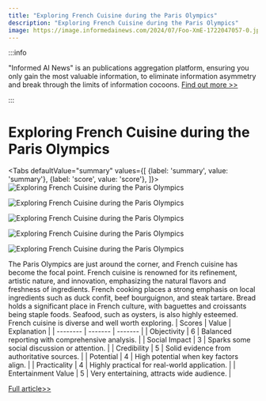 ```yaml
---
title: "Exploring French Cuisine during the Paris Olympics"
description: "Exploring French Cuisine during the Paris Olympics"
image: https://image.informedainews.com/2024/07/Foo-XmE-1722047057-0.jpg
---
```



:::info

"Informed AI News" is an publications aggregation platform, ensuring you only gain the most valuable information, to eliminate information asymmetry and break through the limits of information cocoons.  [Find out more >>](/)

:::

# Exploring French Cuisine during the Paris Olympics


<Tabs
	defaultValue="summary"
	values={[
	{label: 'summary', value: 'summary'},
	{label: 'score', value: 'score'},
]}>
<TabItem value="summary">
<img
  src="https://image.informedainews.com/2024/07/Foo-XmE-1722047057-0.jpg"
  alt="Exploring French Cuisine during the Paris Olympics"
/>

<img
  src="https://image.informedainews.com/2024/07/Foo-lAS-1722047057-1.jpg"
  alt="Exploring French Cuisine during the Paris Olympics"
/>

<img
  src="https://image.informedainews.com/2024/07/Foo-Cy7-1722047057-2.jpg"
  alt="Exploring French Cuisine during the Paris Olympics"
/>

<img
  src="https://image.informedainews.com/2024/07/Foo-NYJ-1722047057-3.jpg"
  alt="Exploring French Cuisine during the Paris Olympics"
/>

<img
  src="https://image.informedainews.com/2024/07/Foo-MDL-1722047057-4.jpg"
  alt="Exploring French Cuisine during the Paris Olympics"
/>



The Paris Olympics are just around the corner, and French cuisine has become the focal point. French cuisine is renowned for its refinement, artistic nature, and innovation, emphasizing the natural flavors and freshness of ingredients. French cooking places a strong emphasis on local ingredients such as duck confit, beef bourguignon, and steak tartare. Bread holds a significant place in French culture, with baguettes and croissants being staple foods. Seafood, such as oysters, is also highly esteemed. French cuisine is diverse and well worth exploring.
</TabItem>
<TabItem value="score">
	| Scores     | Value   | Explanation |
	| -------- | ------- | ------- |
	| Objectivity  | 6    | Balanced reporting with comprehensive analysis.    |
	| Social Impact | 3     | Sparks some social discussion or attention.    |
	| Credibility    | 5    | Solid evidence from authoritative sources.    |
	| Potential    | 4    | High potential when key factors align.    |
	| Practicality    | 4    | Highly practical for real-world application.    |
	| Entertainment Value    | 5    | Very entertaining, attracts wide audience.    |
</TabItem>
</Tabs>

[Full article>>](https://www.guokr.com/article/465738/)
